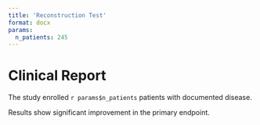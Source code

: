 ```yaml
---
title: 'Reconstruction Test'
format: docx
params:
  n_patients: 245
---
```


# Clinical Report

The study enrolled `r params$n_patients` patients with [documented disease]{custom-style="ProtectedParam"}.

Results show significant improvement in the primary endpoint.

